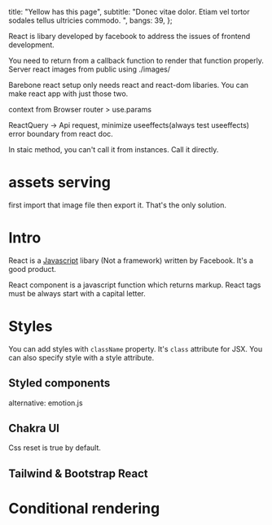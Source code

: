   title: "Yellow has this page",
  subtitle: "Donec vitae dolor.  Etiam vel tortor sodales tellus ultricies commodo.  ",
  bangs: 39,
};




React is libary developed by facebook to address the issues of frontend development.

You need to return from a callback function to render that function properly. Server react images from public using ./images/

Barebone react setup only needs react and react-dom libaries. You can make react app with just those two.

context from Browser router > use.params

ReactQuery -> Api request, minimize useeffects(always test useeffects) error boundary from react doc.

In staic method, you can't call it from instances. Call it directly.



# assets serving

first import that image file then export it. That's the only solution.

# Intro

React is a [Javascript](id:e4ae99cf-0dbd-4add-8307-4918c0672529) libary (Not a framework) written by Facebook. It's a good product.

React component is a javascript function which returns markup. React tags must be always start with a capital letter.

# Styles

You can add styles with `className` property. It's `class` attribute for JSX. You can also specify style with a style attribute.

## Styled components

alternative: emotion.js

## Chakra UI

Css reset is true by default.

## Tailwind & Bootstrap React

# Conditional rendering

